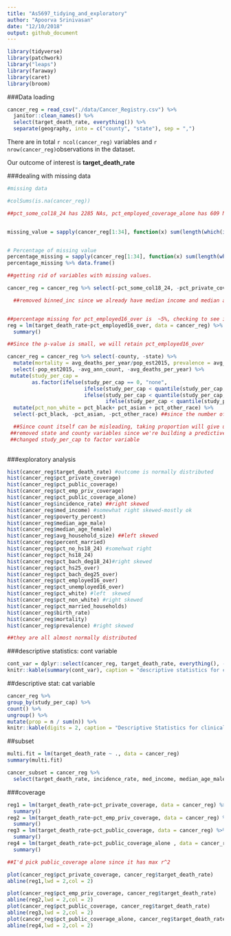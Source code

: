 ```yaml
---
title: "As5697_tidying_and_exploratory"
author: "Apoorva Srinivasan"
date: "12/10/2018"
output: github_document
---
```


```r
library(tidyverse)
library(patchwork)
library("leaps")
library(faraway)
library(caret)
library(broom)
```

###Data loading
```r
cancer_reg = read_csv("./data/Cancer_Registry.csv") %>%
  janitor::clean_names() %>%
  select(target_death_rate, everything()) %>%
  separate(geography, into = c("county", "state"), sep = ",")
```

There are in total `r ncol(cancer_reg)` variables  and `r nrow(cancer_reg)`observations in the dataset. 


Our outcome of interest is __target_death_rate__

###dealing with missing data
```r
#missing data

#colSums(is.na(cancer_reg))

##pct_some_col18_24 has 2285 NAs, pct_employed_coverage_alone has 609 NA, pct_employed16_over has 152 NAs


missing_value = sapply(cancer_reg[1:34], function(x) sum(length(which(is.na(x)))))


# Percentage of missing value
percentage_missing = sapply(cancer_reg[1:34], function(x) sum(length(which(is.na(x)))) / nrow(cancer_reg))
percentage_missing %>% data.frame()

##getting rid of variables with missing values.

cancer_reg = cancer_reg %>% select(-pct_some_col18_24, -pct_private_coverage_alone, -binned_inc, -median_age) 

  ##removed binned_inc since we already have median income and median age since it is avg of median age female and male. so we'll build model with those those factors instead. 


##percentage missing for pct_employed16_over is  ~5%, checking to see if its correlated with the outcome 
reg = lm(target_death_rate~pct_employed16_over, data = cancer_reg) %>%
  summary()

##Since the p-value is small, we will retain pct_employed16_over

cancer_reg = cancer_reg %>% select(-county, -state) %>%
  mutate(mortality = avg_deaths_per_year/pop_est2015, prevalence = avg_ann_count/pop_est2015) %>%
  select(-pop_est2015, -avg_ann_count, -avg_deaths_per_year) %>%
 mutate(study_per_cap =  
        as.factor(ifelse(study_per_cap == 0, "none", 
                         ifelse(study_per_cap < quantile(study_per_cap, .25), "low",
                         ifelse(study_per_cap < quantile(study_per_cap, .5), "medium" ,
                                ifelse(study_per_cap < quantile(study_per_cap, .75), "high", "very high")))))) %>%
  mutate(pct_non_white = pct_black+ pct_asian + pct_other_race) %>%
  select(-pct_black, -pct_asian, -pct_other_race) ##since the number of white people are a lot higher, putting the other minorities under a single variable.

  ##Since count itself can be misleading, taking proportion will give us a better model. 
 ##removed state and county variables since we're building a predictive model, area doesn't really matter.
 ##changed study_per_cap to factor variable
  

```



###exploratory analysis


```r
hist(cancer_reg$target_death_rate) #outcome is normally distributed
hist(cancer_reg$pct_private_coverage)
hist(cancer_reg$pct_public_coverage)
hist(cancer_reg$pct_emp_priv_coverage)
hist(cancer_reg$pct_public_coverage_alone)
hist(cancer_reg$incidence_rate) ##right skewed
hist(cancer_reg$med_income) #somewhat right skewed-mostly ok
hist(cancer_reg$poverty_percent)
hist(cancer_reg$median_age_male)
hist(cancer_reg$median_age_female)
hist(cancer_reg$avg_household_size) ##left skewed
hist(cancer_reg$percent_married)
hist(cancer_reg$pct_no_hs18_24) #somehwat right
hist(cancer_reg$pct_hs18_24)
hist(cancer_reg$pct_bach_deg18_24)#right skewed
hist(cancer_reg$pct_hs25_over)
hist(cancer_reg$pct_bach_deg25_over)
hist(cancer_reg$pct_employed16_over)
hist(cancer_reg$pct_unemployed16_over)
hist(cancer_reg$pct_white) #left  skewed
hist(cancer_reg$pct_non_white) #right skewed
hist(cancer_reg$pct_married_households)
hist(cancer_reg$birth_rate)
hist(cancer_reg$mortality)
hist(cancer_reg$prevalence) #right skewed

##they are all almost normally distributed
```





###descriptive statistics: cont variable

```r
cont_var = dplyr::select(cancer_reg, target_death_rate, everything(), -c(study_per_cap))
knitr::kable(summary(cont_var), caption = "descriptive statistics for continuous variables")
```


##descriptive stat: cat variable
```r
cancer_reg %>%
group_by(study_per_cap) %>%
count() %>%
ungroup() %>%
mutate(prop = n / sum(n)) %>%
knitr::kable(digits = 2, caption = "Descriptive Statistics for clinical trial")
```


##subset

```r
multi.fit = lm(target_death_rate ~ ., data = cancer_reg)
summary(multi.fit)

cancer_subset = cancer_reg %>%
  select(target_death_rate, incidence_rate, med_income, median_age_male, median_age_female, pct_hs18_24, pct_bach_deg25_over, pct_employed16_over, pct_unemployed16_over, pct_public_coverage_alone, birth_rate, mortality, prevalence, pct_private_coverage, pct_emp_priv_coverage, pct_public_coverage )
```


###coverage
```r



reg1 = lm(target_death_rate~pct_private_coverage, data = cancer_reg) %>%
  summary()
reg2 = lm(target_death_rate~pct_emp_priv_coverage, data = cancer_reg) %>%
  summary()
reg3 = lm(target_death_rate~pct_public_coverage, data = cancer_reg) %>%
  summary()
reg4 = lm(target_death_rate~pct_public_coverage_alone , data = cancer_reg) %>%
  summary()

##I'd pick public_coverage alone since it has max r^2

plot(cancer_reg$pct_private_coverage, cancer_reg$target_death_rate)
abline(reg1,lwd = 2,col = 2)

plot(cancer_reg$pct_emp_priv_coverage, cancer_reg$target_death_rate)
abline(reg2,lwd = 2,col = 2)
plot(cancer_reg$pct_public_coverage, cancer_reg$target_death_rate)
abline(reg3,lwd = 2,col = 2)
plot(cancer_reg$pct_public_coverage_alone, cancer_reg$target_death_rate)
abline(reg4,lwd = 2,col = 2)
```



